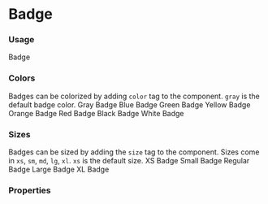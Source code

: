 

<Meta title="Badge" component={Badge} />

# Badge

### Usage
<Preview>
  <Badge>Badge</Badge>
</Preview>

### Colors
Badges can be colorized by adding `color` tag to the component.
`gray` is the default badge color.
<Preview>
  <Badge color="gray">Gray Badge</Badge>
  <Badge color="blue">Blue Badge</Badge>
  <Badge color="green">Green Badge</Badge>
  <Badge color="yellow">Yellow Badge</Badge>
  <Badge color="orange">Orange Badge</Badge>
  <Badge color="red">Red Badge</Badge>
  <Badge color="black">Black Badge</Badge>
  <Badge color="white">White Badge</Badge>
</Preview>

### Sizes
Badges can be sized by adding the `size` tag to the component. Sizes come in
`xs`, `sm`, `md`, `lg`, `xl`.  `xs` is the default size.
<Preview>
  <Badge>XS Badge</Badge>
  <Badge size="sm">Small Badge</Badge>
  <Badge size="md">Regular Badge</Badge>
  <Badge size="lg">Large Badge</Badge>
  <Badge size="xl">XL Badge</Badge>
</Preview>

### Properties
<Props of={Badge} />

